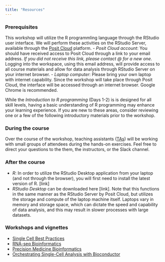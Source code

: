 ```yaml
---
title: "Resources"
---
```


### Prerequisites
This workshop will utilize the R programmling language through the RStudio user interface. We will perform these activities on the RStudio Server, available through the [Posit Cloud](https://posit.cloud/) platform.
-   *Posit Cloud account*: You should have received access to Posit Cloud through a link to your email address. _If you did not receive this link, please contact @ for a new one._ Logging into the workspace, using this email address, will provide access to all course materials and allow for data analysis through RStudio Server on your internet browser.
-   *Laptop computer*: Please bring your own laptop with internet capability. Since the workshop will take place through Posit Cloud, the interface will be accessed through an internet browser. Google Chrome is recommended.

While the *Introduction to R programming* (Days 1-2) is is designed for all skill levels, having a basic understanding of R programming may enhance your learning experience. If you are new to these areas, consider reviewing one or a few of the following introductory materials prior to the workshop.

### During the course
Over the course of the workshop, teaching assistants ([TAs](authors.qmd)) will be working with small groups of attendees during the hands-on exercises. Feel free to direct your questions to the them, the instructors, or the Slack channel.

### After the course
-   *R*: In order to utilize the RStudio Desktop application from your laptop (and not through the browser), you will first need to install the latest version of R. [link]
-   *RStudio Desktop* can be downloaded here [link]. Note that this functions in the same manner as the RStudio Server by Posit Cloud, but utilizes the storage and compute of the laptop machine itself. Laptops vary in memory and storage space, which can dictate the speed and capability of data analysis, and this may result in slower processes with large datasets.

### Workshops and vignettes
-   [Single Cell Best Practices](https://www.sc-best-practices.org/preamble.html)
-   [RNA-seq Bioinformatics](https://rnabio.org/course/)
-   [Precision Medicine Bioinformatics](https://pmbio.org/)
-   [Orchestrating Single-Cell Analysis with Bioconductor](https://bioconductor.org/books/release/OSCA/)
